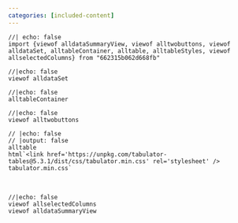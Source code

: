 ```yaml
---
categories: [included-content]
---
```



<!-- Importing ojs variables from https://observablehq.com/d/662315b062d668fb (forked, collaborative) -->
```ojs
//| echo: false
import {viewof alldataSummaryView, viewof alltwobuttons, viewof alldataSet, alltableContainer, alltable, alltableStyles, viewof allselectedColumns} from "662315b062d668fb"

```


```ojs
//|echo: false
viewof alldataSet
```

```ojs
//|echo: false
alltableContainer
```


```ojs
//|echo: false
viewof alltwobuttons
```


```ojs
// |echo: false
// |output: false
alltable
html`<link href='https://unpkg.com/tabulator-tables@5.3.1/dist/css/tabulator.min.css' rel='stylesheet' />
tabulator.min.css`
```

<br>

```ojs
//|echo: false
viewof allselectedColumns
viewof alldataSummaryView

```